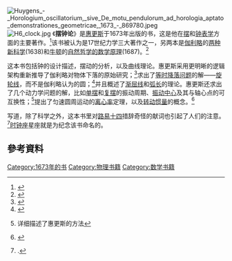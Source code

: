 [[File:Huygens_-_Horologium_oscillatorium,_sive_De_motu_pendulorum_ad_horologia_aptato_demonstrationes_geometricae,_1673_-_869780.jpeg|thumb]]
[[File:H6_clock.jpg|thumb]]
《'''摆钟论'''》是[[惠更斯|惠更斯]]于1673年出版的书，这是他在[[摆|摆]]和[[钟表学|钟表学]]方面的主要著作。<ref name="Herivel">{{cite web | url=http://www.britannica.com/EBchecked/topic/277775/Christiaan-Huygens?anchor=ref136385 | title=Christian Huygens | work=[[Encyclopedia_Britannica|Encyclopedia Britannica]] | accessdate=2013-11-14 | author=Herivel, John | archive-date=2020-08-03 | archive-url=https://web.archive.org/web/20200803051101/https://www.britannica.com/EBchecked/topic/277775/Christiaan-Huygens?anchor=ref136385 | dead-url=no }}</ref>该书被认为是17世纪力学三大著作之一，另两本是[[伽利略|伽利略]]的[[两种新科学|两种新科学]](1638)和[[牛顿|牛顿]]的[[自然哲学的数学原理|自然哲学的数学原理]](1687)。<ref name="bell">{{cite web | url=http://www.britannica.com/EBchecked/topic/277775/Christiaan-Huygens?anchor=ref136385 | title=The Horologium Oscillatorium of Christian Huygens | date=30 Aug 1941 | accessdate=2013-11-14 | author=Bell, A. E. | doi=10.1038/148245a0 | archive-date=2020-08-03 | archive-url=https://web.archive.org/web/20200803051101/https://www.britannica.com/EBchecked/topic/277775/Christiaan-Huygens?anchor=ref136385 | dead-url=no }}</ref>

这本书包括钟的设计描述，摆动的分析，以及曲线理论。惠更斯采用更明晰的逻辑架构重新推导了伽利略对物体下落的原始研究；<ref>{{cite web|last =Ducheyne|first =Steffen|date =2008|url =http://scielo.isciii.es/scielo.php?script=sci_arttext&pid=S0211-95362008000100011&lng=es&nrm=iso&tlng=es|title =Galileo and Huygens on free fall: Mathematical and methodological differences|journal =Dynamis : Acta Hispanica ad Medicinae Scientiarumque. Historiam Illustrandam|volume =28|pages =243-274|issn =0211-9536|accessdate =2013-12-27|archive-date =2019-08-24|archive-url =https://web.archive.org/web/20190824045151/http://scielo.isciii.es/scielo.php?script=sci_arttext&pid=S0211-95362008000100011&lng=es&nrm=iso&tlng=es|dead-url =no}}</ref>求出了[[等时降落问题|等时降落问题]]的解——[[旋轮线|旋轮线]]，而不是伽利略认为的圆；<ref>{{cite web|last=Mahoney |first=Michael S. |date=March 19, 2007 |url=http://www.princeton.edu/~mike/articles/huygens/timelong/timelong.html |title=Christian Huygens: The Measurement of Time and of Longitude at Sea |publisher=Princeton University |accessdate=2013-12-27 |archiveurl=https://web.archive.org/web/20071204152637/http://www.princeton.edu/~mike/articles/huygens/timelong/timelong.html |archivedate=2007-12-04 |deadurl=yes }}</ref>并且概述了[[渐屈线|渐屈线]]和[[弧长|弧长]]的理论。惠更斯还求出了几个动力学问题的解，比如[[单摆|单摆]]和[[复摆|复摆]]的振动周期、[[振动中心|振动中心]]及其与轴心点的可互换性；<ref>{{cite conference | first = Fabio | last = Bevilaqua | author2 = Lidia Falomo | author3 = Lucio Fregonese | author4 = Enrico Gianetto | author5 = Franco Giudise | author6 = Paolo Mascheretti | title = The pendulum: From constrained fall to the concept of potential | booktitle = The Pendulum: Scientific, Historical, Philosophical, and Educational Perspectives | pages = 195–200 | publisher = Springer | year = 2005 | url = http://books.google.com/books?id=3GV2NgDwtjMC&pg=PA195 | isbn = 1-4020-3525-X | accessdate = 2008-02-26 | archive-date = 2014-01-11 | archive-url = https://web.archive.org/web/20140111214120/http://books.google.com/books?id=3GV2NgDwtjMC&pg=PA195 | dead-url = no }} 详细描述了惠更斯的方法</ref>提出了匀速圆周运动的[[离心率|离心率]]定理，以及[[转动惯量|转动惯量]]的概念。<ref name="huygen">{{cite web | url=http://www.17centurymaths.com/contents/huygenscontents.html | title=Horologium Oscillatorium (An English translation by Ian Bruce) | date=Aug 2013 | accessdate=14 November 2013 | author=Huygens, Christian | archive-date=2020-07-28 | archive-url=https://web.archive.org/web/20200728132258/http://www.17centurymaths.com/contents/huygenscontents.html | dead-url=no }}</ref>

{{harvtxt|Levy|Wallach-Levy|2001}}写道，除了科学之外，这本书里对[[路易十四|路易十四]]措辞奇怪的献词也引起了人们的注意。<ref name="lwl">{{citation|title=Cosmic Discoveries: The Wonders of Astronomy|first1=David H.|last1=Levy|first2=Wendee|last2=Wallach-Levy|publisher=Prometheus Books|year=2001|isbn=9781615925667}}.</ref>[[时钟座|时钟座]]星座就是为纪念该书命名的。

==參考資料==
{{Reflist}}

[[Category:1673年的书|Category:1673年的书]]
[[Category:物理书籍|Category:物理书籍]]
[[Category:数学书籍|Category:数学书籍]]